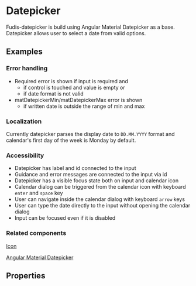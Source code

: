 
<Meta title="Datepicker" component={DatepickerComponent} />

# Datepicker

Fudis-datepicker is build using Angular Material Datepicker as a base.
Datepicker allows user to select a date from valid options.

## Examples

<Canvas>
	<Story id="components-form-datepicker--datepicker"></Story>
</Canvas>


### Error handling

- Required error is shown if input is required and
	- if control is touched and value is empty or
	- if date format is not valid
- matDatepickerMin/matDatepickerMax error is shown 
	- if written date is outside the range of min and max

### Localization

Currently datepicker parses the display date to <code>DD.MM.YYYY</code> format and calendar's first day of the week is Monday by default.

### Accessibility

- Datepicker has label and id connected to the input
- Guidance and error messages are connected to the input via id
- Datepicker has a visible focus state both on input and calendar icon
- Calendar dialog can be triggered from the calendar icon with keyboard <code>enter</code> and <code>space</code> key
- User can navigate inside the calendar dialog with keyboard <code>arrow</code> keys
- User can type the date directly to the input without opening the calendar dialog
- Input can be focused even if it is disabled

### Related components

[Icon](/docs/components-icon--icon)

<a href="https://material.angular.io/components/datepicker/overview" target="_blank">
	Angular Material Datepicker
</a>

## Properties

<ArgsTable of={DatepickerComponent} />
